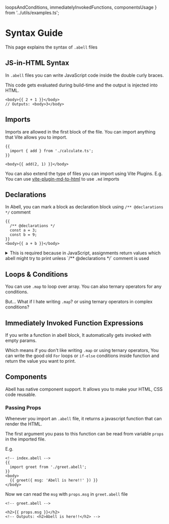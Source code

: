   loopsAndConditions,
  immediatelyInvokedFunctions,
  componentsUsage
} from '../utils/examples.ts';

# Syntax Guide

This page explains the syntax of `.abell` files

## JS-in-HTML Syntax

In `.abell` files you can write JavaScript code inside the double curly braces.

This code gets evaluated during build-time and the output is injected into HTML.

```abell
<body>{{ 2 + 1 }}</body>
// Outputs: <body>3</body>
```

## Imports

Imports are allowed in the first block of the file. You can import anything that Vite allows you to import.

```abell
{{
  import { add } from './calculate.ts';
}}

<body>{{ add(2, 1) }}</body>
```

You can also extend the type of files you can import using Vite Plugins. E.g. You can use [vite-plugin-md-to-html](https://github.com/saurabhdaware/vite-plugin-md-to-html) to use `.md` imports

## Declarations

In Abell, you can mark a block as declaration block using `/** @declarations */` comment

```abell
{{
  /** @declarations */
  const a = 3;
  const b = 9;
}}
<body>{{ a + b }}</body>
```

<details>
<summary>This is required because in JavaScript, assignments return values which abell might try to print unless `/** @declarations */` comment is used</summary>

By default Abell tries to print the output of expression inside Abell block. Which means sometimes the default behaviour might be unexpected. E.g. -

```abell
{{
  let a;
  a = 4;
}}
<body>{{ a }}</body>

// Outputs - "4<body>4</body>"
```

This is because in JavaScript, the assignment operator returns the value as well which Abell will try to print unless `/** @declarations */` comment is used

</details>

## Loops & Conditions

You can use `.map` to loop over array. You can also ternary operators for any conditions.

<div dangerouslySetInnerHTML={{ __html: editor(loopsAndConditions) }} />

But... What if I hate writing `.map`? or using ternary operators in complex conditions?

## Immediately Invoked Function Expressions

If you write a function in abell block, It automatically gets invoked with empty params.

Which means if you don't like writing `.map` or using ternary operators, You can write the good old `For` loops or `if-else` conditions inside function and return the value you want to print.

<div
  dangerouslySetInnerHTML={{ __html: editor(immediatelyInvokedFunctions) }}
/>

## Components

Abell has native component support. It allows you to make your HTML, CSS code reusable.

<div dangerouslySetInnerHTML={{ __html: editor(componentsUsage) }} />

### Passing Props

Whenever you import an `.abell` file, it returns a javascript function that can render the HTML.

The first argument you pass to this function can be read from variable `props` in the imported file.

E.g.

```abell
<!-- index.abell -->
{{
  import greet from './greet.abell';
}}
<body>
  {{ greet({ msg: 'Abell is here!!' }) }}
</body>
```

Now we can read the `msg` with `props.msg` in `greet.abell` file

```abell
<!-- greet.abell -->

<h2>{{ props.msg }}</h2>
<!-- Outputs: <h2>Abell is here!!</h2> -->
```

